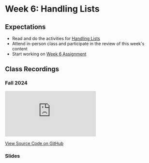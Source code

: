 # Week 6: Handling Lists

## Expectations

- Read and do the activities for [Handling Lists](/week-6/lists)
- Attend in-person class and participate in the review of this week's content
- Start working on [Week 6 Assignment](/week-6/assignment)

## Class Recordings

### Fall 2024

<iframe
  style={{ width: "100%", aspectRatio: "16/9" }}
  src="https://www.youtube.com/embed/GtHI3jIgbMM?si=wRUMtXUPEyXi807C"
  title="YouTube video player"
  frameBorder="0"
  allow="accelerometer; autoplay; clipboard-write; encrypted-media; gyroscope; picture-in-picture; web-share"
  allowFullScreen="allowFullScreen"
></iframe>

[View Source Code on GitHub](https://github.com/warsylewicz/webdev2-demos/tree/1507e7533252369a52b6f179c88be9d67277ea06/app/week-6)

### Slides


<Slideshow file="/week-6/slides" />

